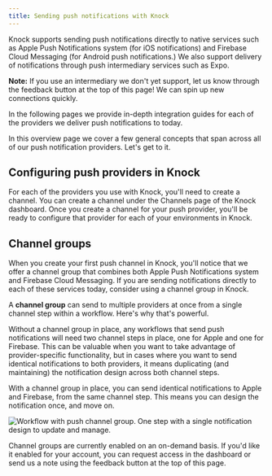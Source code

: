```yaml
---
title: Sending push notifications with Knock
---
```


Knock supports sending push notifications directly to native services such as Apple Push Notifications system (for iOS notifications) and Firebase Cloud Messaging (for Android push notifications.) We also support delivery of notifications through push intermediary services such as Expo.

**Note:** If you use an intermediary we don't yet support, let us know through the feedback button at the top of this page! We can spin up new connections quickly.

In the following pages we provide in-depth integration guides for each of the providers we deliver push notifications to today.

In this overview page we cover a few general concepts that span across all of our push notification providers. Let's get to it.

## Configuring push providers in Knock

For each of the providers you use with Knock, you'll need to create a channel. You can create a channel under the Channels page of the Knock dashboard. Once you create a channel for your push provider, you'll be ready to configure that provider for each of your environments in Knock.

## Channel groups

When you create your first push channel in Knock, you'll notice that we offer a channel group that combines both Apple Push Notifications system and Firebase Cloud Messaging. If you are sending notifications directly to each of these services today, consider using a channel group in Knock.

A **channel group** can send to multiple providers at once from a single channel step within a workflow. Here's why that's powerful.

Without a channel group in place, any workflows that send push notifications will need two channel steps in place, one for Apple and one for Firebase. This can be valuable when you want to take advantage of provider-specific functionality, but in cases where you want to send identical notifications to both providers, it means duplicating (and maintaining) the notification design across both channel steps.

With a channel group in place, you can send identical notifications to Apple and Firebase, from the same channel step. This means you can design the notification once, and move on.

![Workflow with push channel group. One step with a single notification design to update and manage. ](/images/channel-group-example.png)

Channel groups are currently enabled on an on-demand basis. If you'd like it enabled for your account, you can request access in the dashboard or send us a note using the feedback button at the top of this page.
